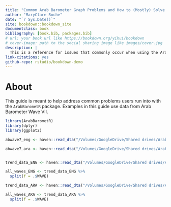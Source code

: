 ```yaml
--- 
title: "Common Arab Barometer Graph Problems and How to (Mostly) Solve Them"
author: "MaryClare Roche"
date: "`r Sys.Date()`"
site: bookdown::bookdown_site
documentclass: book
bibliography: [book.bib, packages.bib]
# url: your book url like https://bookdown.org/yihui/bookdown
# cover-image: path to the social sharing image like images/cover.jpg
description: |
  This is a reference for issues that commonly occur when using the ArabBarometR package, or creating graphs for Arab Barometer in general.
link-citations: yes
github-repo: rstudio/bookdown-demo
---
```


# About {-}

This guide is meant to help address common problems users run into with the `ArabBarometR` package. Examples in this guide use data from Arab Barometer Wave VII.


```r
library(ArabBarometR)
library(dplyr)
library(ggplot2)

abwave7_eng <- haven::read_dta("/Volumes/GoogleDrive/Shared drives/Arab Barometer/AB7/Data/RELEASE_DATA/Latest/AB7_ENG_Release_V8.dta")

abwave7_ara <- haven::read_dta("/Volumes/GoogleDrive/Shared drives/Arab Barometer/AB7/Data/RELEASE_DATA/Latest/AB7_ARA_Release_V8.dta")


trend_data_ENG <- haven::read_dta("/Volumes/GoogleDrive/Shared drives/Arab Barometer/AB7/Data Books/MEPI_Data_Book_Code/Trend Data/EnglishTrend.dta")

all_waves_ENG <- trend_data_ENG %>%
  split(f = .$WAVE)

trend_data_ARA <- haven::read_dta("/Volumes/GoogleDrive/Shared drives/Arab Barometer/AB7/Data Books/MEPI_Data_Book_Code/Trend Data/ArabicTrend.dta")

all_waves_ARA <- trend_data_ARA %>%
  split(f = .$WAVE)

```